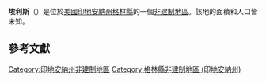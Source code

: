 {{noteTA
|G1=USState
|G2=地名
|G3=Unit
}}
{{Infobox settlement
|official_name            = 埃利斯
|native_name = Ellis
|settlement_type          = [[非建制地區|非建制地區]]
|image_skyline            = 
|imagesize                = 
|pushpin_map              = USA Indiana
|pushpin_label            = 埃利斯
|pushpin_label_position   = top
|pushpin_map_caption      = 埃利斯在印地安納州的位置
|subdivision_type         = [[世界政區索引|國家]]
|subdivision_type1        = [[美国州份|州份]]
|subdivision_type2        = [[印地安納州行政区划|縣]]
|subdivision_name         = [[美国|美国]]
|subdivision_name1        = [[印地安納州|印地安納州]]
|subdivision_name2        = [[格林縣_(印地安納州)|格林縣]]
|elevation_ft             = 545
|elevation_m              = 166
|area_total_km2           = 
|area_total_sq_mi         = 
|area_land_km2            = 
|area_land_sq_mi          = 
|area_water_km2           = 
|area_water_sq_mi         = 
|population_as_of         = 2010
|population_footnotes     = 
|population_total         = 
|population_metro         = 
|population_density_km2   = auto
|population_density_sq_mi = auto
|timezone                 = [[北美东部时区|北美东部时区]]
|utc_offset               = -5
|coordinates              = {{coord|39|03|49|N|87|13|22|W|display=inline,title}}
| coor_pinpoint           = 
| coordinates_footnotes   = 
|timezone_DST             = EDT
|utc_offset_DST           = -4
|postal_code_type         = [[美國郵區編號|郵區編號]]
|postal_code              = 47848
|area_code                = {{link-en|电话区号812|Area code 812|812}}
|blank_name = [[地名信息系统|GNIS ID]]
|blank_info = 434104<ref name="GNIS">{{cite gnis|434104|Ellis}}</ref>
}}
'''埃利斯'''（{{lang-en|Ellis}}）是位於[[美國|美國]][[印地安納州|印地安納州]][[格林縣_(印地安納州)|格林縣]]的一個[[非建制地區|非建制地區]]。該地的面積和人口皆未知。

== 參考文獻 ==
{{reflist}}

{{格林縣 (印地安納州)}}

{{DEFAULTSORT:Ellis}}
[[Category:印地安納州非建制地區|Category:印地安納州非建制地區]]
[[Category:格林縣非建制地區_(印地安納州)|Category:格林縣非建制地區 (印地安納州)]]

{{Indiana-geo-stub}}